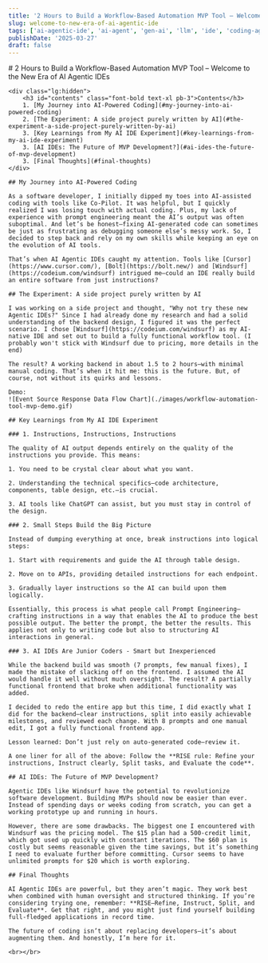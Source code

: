 ```yaml
---
title: '2 Hours to Build a Workflow-Based Automation MVP Tool – Welcome to the New Era of AI Agentic IDEs'
slug: welcome-to-new-era-of-ai-agentic-ide
tags: ['ai-agentic-ide', 'ai-agent', 'gen-ai', 'llm', 'ide', 'coding-agent']
publishDate: '2025-03-27'
draft: false
---
```


<article class="prose prose-stone dark:prose-invert">
    # 2 Hours to Build a Workflow-Based Automation MVP Tool – Welcome to the New Era of AI Agentic IDEs

    <div class="lg:hidden">
        <h3 id="contents" class="font-bold text-xl pb-3">Contents</h3>
        1. [My Journey into AI-Powered Coding](#my-journey-into-ai-powered-coding)
        2. [The Experiment: A side project purely written by AI](#the-experiment-a-side-project-purely-written-by-ai)
        3. [Key Learnings from My AI IDE Experiment](#key-learnings-from-my-ai-ide-experiment)
        3. [AI IDEs: The Future of MVP Development?](#ai-ides-the-future-of-mvp-development)
        3. [Final Thoughts](#final-thoughts)
    </div>

    ## My Journey into AI-Powered Coding

    As a software developer, I initially dipped my toes into AI-assisted coding with tools like Co-Pilot. It was helpful, but I quickly realized I was losing touch with actual coding. Plus, my lack of experience with prompt engineering meant the AI’s output was often suboptimal. And let’s be honest—fixing AI-generated code can sometimes be just as frustrating as debugging someone else’s messy work. So, I decided to step back and rely on my own skills while keeping an eye on the evolution of AI tools.

    That’s when AI Agentic IDEs caught my attention. Tools like [Cursor](https://www.cursor.com/), [Bolt](https://bolt.new/) and [Windsurf](https://codeium.com/windsurf) intrigued me—could an IDE really build an entire software from just instructions?

    ## The Experiment: A side project purely written by AI

    I was working on a side project and thought, "Why not try these new Agentic IDEs?" Since I had already done my research and had a solid understanding of the backend design, I figured it was the perfect scenario. I chose [Windsurf](https://codeium.com/windsurf) as my AI-native IDE and set out to build a fully functional workflow tool. (I probably won't stick with Windsurf due to pricing, more details in the end)

    The result? A working backend in about 1.5 to 2 hours—with minimal manual coding. That’s when it hit me: this is the future. But, of course, not without its quirks and lessons.

    Demo:
    ![Event Source Response Data Flow Chart](./images/workflow-automation-tool-mvp-demo.gif)

    ## Key Learnings from My AI IDE Experiment

    ### 1. Instructions, Instructions, Instructions

    The quality of AI output depends entirely on the quality of the instructions you provide. This means:

    1. You need to be crystal clear about what you want.

    2. Understanding the technical specifics—code architecture, components, table design, etc.—is crucial.

    3. AI tools like ChatGPT can assist, but you must stay in control of the design.

    ### 2. Small Steps Build the Big Picture

    Instead of dumping everything at once, break instructions into logical steps:

    1. Start with requirements and guide the AI through table design.

    2. Move on to APIs, providing detailed instructions for each endpoint.

    3. Gradually layer instructions so the AI can build upon them logically.

    Essentially, this process is what people call Prompt Engineering—crafting instructions in a way that enables the AI to produce the best possible output. The better the prompt, the better the results. This applies not only to writing code but also to structuring AI interactions in general.

    ### 3. AI IDEs Are Junior Coders - Smart but Inexperienced

    While the backend build was smooth (7 prompts, few manual fixes), I made the mistake of slacking off on the frontend. I assumed the AI would handle it well without much oversight. The result? A partially functional frontend that broke when additional functionality was added.

    I decided to redo the entire app but this time, I did exactly what I did for the backend—clear instructions, split into easily achievable milestones, and reviewed each change. With 8 prompts and one manual edit, I got a fully functional frontend app.

    Lesson learned: Don’t just rely on auto-generated code—review it.

    A one liner for all of the above: Follow the **RISE rule: Refine your instructions, Instruct clearly, Split tasks, and Evaluate the code**.

    ## AI IDEs: The Future of MVP Development?

    Agentic IDEs like Windsurf have the potential to revolutionize software development. Building MVPs should now be easier than ever. Instead of spending days or weeks coding from scratch, you can get a working prototype up and running in hours.

    However, there are some drawbacks. The biggest one I encountered with Windsurf was the pricing model. The $15 plan had a 500-credit limit, which got used up quickly with constant iterations. The $60 plan is costly but seems reasonable given the time savings, but it’s something I need to evaluate further before committing. Cursor seems to have unlimited prompts for $20 which is worth exploring.

    ## Final Thoughts

    AI Agentic IDEs are powerful, but they aren’t magic. They work best when combined with human oversight and structured thinking. If you’re considering trying one, remember: **RISE—Refine, Instruct, Split, and Evaluate**. Get that right, and you might just find yourself building full-fledged applications in record time.

    The future of coding isn’t about replacing developers—it’s about augmenting them. And honestly, I’m here for it.

    <br></br>
</article>